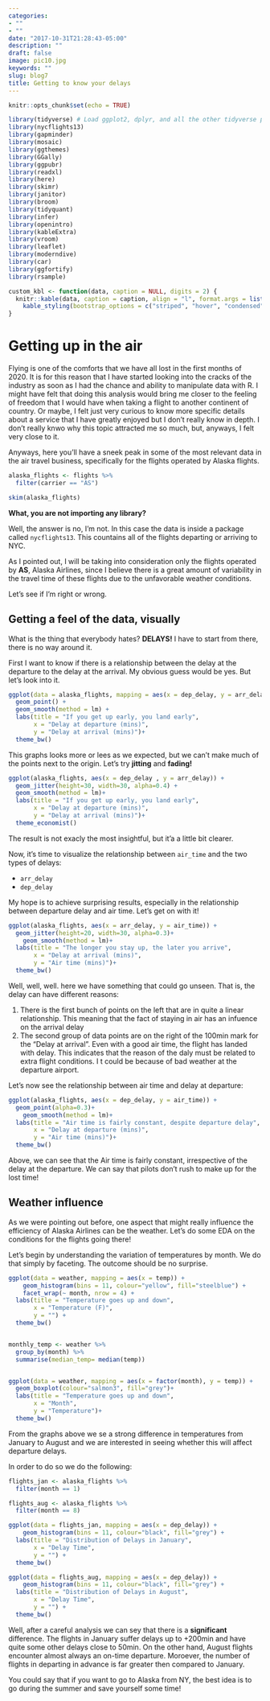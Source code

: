 ```yaml
---
categories:
- ""
- ""
date: "2017-10-31T21:28:43-05:00"
description: ""
draft: false
image: pic10.jpg
keywords: ""
slug: blog7
title: Getting to know your delays
---
```


```r
knitr::opts_chunk$set(echo = TRUE)

library(tidyverse) # Load ggplot2, dplyr, and all the other tidyverse packages
library(nycflights13)
library(gapminder)
library(mosaic)
library(ggthemes)
library(GGally)
library(ggpubr)
library(readxl)
library(here)
library(skimr)
library(janitor)
library(broom)
library(tidyquant)
library(infer)
library(openintro)
library(kableExtra)
library(vroom)
library(leaflet)
library(moderndive)
library(car)
library(ggfortify)
library(rsample)

custom_kbl <- function(data, caption = NULL, digits = 2) {
  knitr::kable(data, caption = caption, align = "l", format.args = list(decimal.mark = ".", big.mark = ","), digits = digits) %>% 
    kable_styling(bootstrap_options = c("striped", "hover", "condensed", "responsive"))
}

```


# Getting up in the air

Flying is one of the comforts that we have all lost in the first months of 2020. It is for this reason that I have started looking into the cracks of the industry as soon as I had the chance and ability to manipulate data with R. I might have felt that doing this analysis would bring me closer to the feeling of freedom that I would have when taking a flight to another continent of country. Or maybe, I felt just very curious to know more specific details about a service that I have greatly enjoyed but I don't really know in depth. I don't really knwo why this topic attracted me so much, but, anyways, I felt very close to it.

Anyways, here you'll have a sneek peak in some of the most relevant data in the air travel business, specifically for the flights operated by Alaska flights.


```r
alaska_flights <- flights %>% 
  filter(carrier == "AS")

skim(alaska_flights)

```

**What, you are not importing any library?**

Well, the answer is no, I'm not. In this case the data is inside a package called `nycflights13`. This countains all of the flights departing or arriving to NYC.

As I pointed out, I will be taking into consideration only the flights operated by **AS**, Alaska Airlines, since I believe there is a great amount of variability in the travel time of these flights due to the unfavorable weather conditions.

Let's see if I'm right or wrong.

## Getting a feel of the data, visually

What is the thing that everybody hates? **DELAYS!** I have to start from there, there is no way around it.

First I want to know if there is a relationship between the delay at the departure to the delay at the arrival. My obvious guess would be yes. But let's look into it.

```r

ggplot(data = alaska_flights, mapping = aes(x = dep_delay, y = arr_delay)) + 
  geom_point() +
  geom_smooth(method = lm) +
  labs(title = "If you get up early, you land early",
       x = "Delay at departure (mins)",
       y = "Delay at arrival (mins)")+
  theme_bw()

```

This graphs looks more or lees as we expected, but we can't make much of the points next to the origin. Let's try **jitting** and **fading!**

```r

ggplot(alaska_flights, aes(x = dep_delay , y = arr_delay)) + 
  geom_jitter(height=30, width=30, alpha=0.4) +
  geom_smooth(method = lm)+
  labs(title = "If you get up early, you land early",
       x = "Delay at departure (mins)",
       y = "Delay at arrival (mins)")+
  theme_economist()

```

The result is not exacly the most insightful, but it'a a little bit clearer.

Now, it's time to visualize the relationship between `air_time` and the two types of delays:

- `arr_delay`
- `dep_delay`

My hope is to achieve surprising results, especially in the relationship between departure delay and air time. Let's get on with it!

```r

ggplot(alaska_flights, aes(x = arr_delay, y = air_time)) + 
  geom_jitter(height=20, width=30, alpha=0.3)+
    geom_smooth(method = lm)+
  labs(title = "The longer you stay up, the later you arrive",
       x = "Delay at arrival (mins)",
       y = "Air time (mins)")+
  theme_bw()

```

Well, well, well. here we have something that could go unseen. That is, the delay can have different reasons:

1. There is the first bunch of points on the left that are in quite a linear relationship. This meaning that the fact of staying in air has an infuence on the arrival delay
2. The second group of data points are on the right of the 100min mark for the "Delay at arrival". Even with a good air time, the flight has landed with delay. This indicates that the reason of the daly must be related to extra flight conditions. I t could be because of bad weather at the departure airport.

Let's now see the relationship between air time and delay at departure:

```r
ggplot(alaska_flights, aes(x = dep_delay, y = air_time)) + 
  geom_point(alpha=0.3)+
    geom_smooth(method = lm)+
  labs(title = "Air time is fairly constant, despite departure delay",
       x = "Delay at departure (mins)",
       y = "Air time (mins)")+
  theme_bw()

```

Above, we can see that the Air time is fairly constant, irrespective of the delay at the departure. We can say that pilots don't rush to make up for the lost time!

## Weather influence

As we were pointing out before, one aspect that might really influence the efficiency of Alaska Airlines can be the weather. Let's do some EDA on the conditions for the flights going there!

Let's begin by understanding the variation of temperatures by month. We do that simply by faceting. The outcome should be no surprise.


```r

ggplot(data = weather, mapping = aes(x = temp)) +
    geom_histogram(bins = 11, colour="yellow", fill="steelblue") +
    facet_wrap(~ month, nrow = 4) +
  labs(title = "Temperature goes up and down",
       x = "Temperature (F)",
       y = "") +
  theme_bw()


monthly_temp <- weather %>%
  group_by(month) %>%
  summarise(median_temp= median(temp))


ggplot(data = weather, mapping = aes(x = factor(month), y = temp)) +
  geom_boxplot(colour="salmon3", fill="grey")+
  labs(title = "Temperature goes up and down",
       x = "Month",
       y = "Temperature")+
  theme_bw()

```

From the graphs above we se a strong difference in temperatures from January to August and we are interested in seeing whether this will affect departure delays.

In order to do so we do the following:

```r

flights_jan <- alaska_flights %>%
  filter(month == 1)

flights_aug <- alaska_flights %>%
  filter(month == 8)

ggplot(data = flights_jan, mapping = aes(x = dep_delay)) +
    geom_histogram(bins = 11, colour="black", fill="grey") +
  labs(title = "Distribution of Delays in January",
       x = "Delay Time",
       y = "") +
  theme_bw()

ggplot(data = flights_aug, mapping = aes(x = dep_delay)) +
    geom_histogram(bins = 11, colour="black", fill="grey") +
  labs(title = "Distribution of Delays in August",
       x = "Delay Time",
       y = "") +
  theme_bw()


```

Well, after a careful analysis we can sey that there is a **significant** difference. The flights in January suffer delays up to +200min and have quite some other delays close to 50min. On the other hand, August flights encounter almost always an on-time departure. Moroever, the number of flights in departing in advance is far greater then compared to January.


You could say that if you want to go to Alaska from NY, the best idea is to go during the summer and save yourself some time!